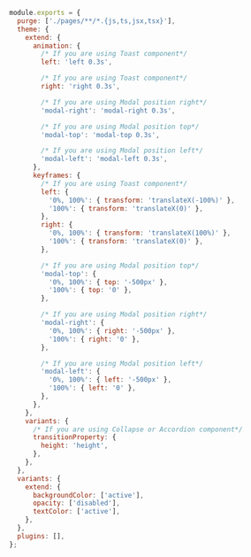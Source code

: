 ```js
module.exports = {
  purge: ['./pages/**/*.{js,ts,jsx,tsx}'],
  theme: {
    extend: {
      animation: {
        /* If you are using Toast component*/
        left: 'left 0.3s',

        /* If you are using Toast component*/
        right: 'right 0.3s',

        /* If you are using Modal position right*/
        'modal-right': 'modal-right 0.3s',

        /* If you are using Modal position top*/
        'modal-top': 'modal-top 0.3s',

        /* If you are using Modal position left*/
        'modal-left': 'modal-left 0.3s',
      },
      keyframes: {
        /* If you are using Toast component*/
        left: {
          '0%, 100%': { transform: 'translateX(-100%)' },
          '100%': { transform: 'translateX(0)' },
        },
        right: {
          '0%, 100%': { transform: 'translateX(100%)' },
          '100%': { transform: 'translateX(0)' },
        },

        /* If you are using Modal position top*/
        'modal-top': {
          '0%, 100%': { top: '-500px' },
          '100%': { top: '0' },
        },

        /* If you are using Modal position right*/
        'modal-right': {
          '0%, 100%': { right: '-500px' },
          '100%': { right: '0' },
        },

        /* If you are using Modal position left*/
        'modal-left': {
          '0%, 100%': { left: '-500px' },
          '100%': { left: '0' },
        },
      },
    },
    variants: {
      /* If you are using Collapse or Accordion component*/
      transitionProperty: {
        height: 'height',
      },
    },
  },
  variants: {
    extend: {
      backgroundColor: ['active'],
      opacity: ['disabled'],
      textColor: ['active'],
    },
  },
  plugins: [],
};
```
